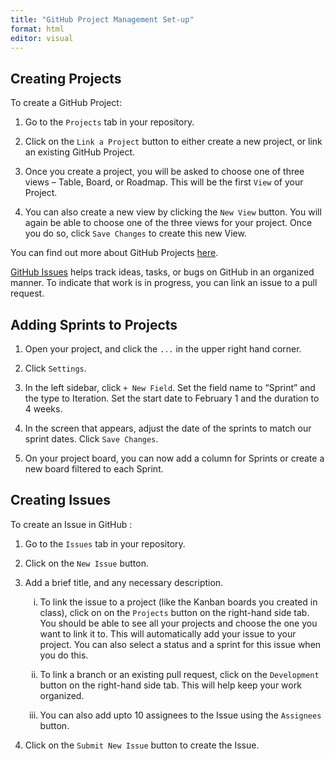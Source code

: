 ```yaml
---
title: "GitHub Project Management Set-up"
format: html
editor: visual
---
```


## Creating Projects

To create a GitHub Project:

1.  Go to the `Projects` tab in your repository.

2.  Click on the `Link a Project` button to either create a new project, or link an existing GitHub Project.

3.  Once you create a project, you will be asked to choose one of three views -- Table, Board, or Roadmap. This will be the first `View` of your Project.

4.  You can also create a new view by clicking the `New View` button. You will again be able to choose one of the three views for your project. Once you do so, click `Save Changes` to create this new View.

You can find out more about GitHub Projects [here](https://docs.github.com/en/issues/planning-and-tracking-with-projects/learning-about-projects/quickstart-for-projects).

[GitHub Issues](https://docs.github.com/en/issues/tracking-your-work-with-issues/about-issues) helps track ideas, tasks, or bugs on GitHub in an organized manner. To indicate that work is in progress, you can link an issue to a pull request.

## Adding Sprints to Projects

1.  Open your project, and click the `...` in the upper right hand corner.

2. Click `Settings`.

3. In the left sidebar, click `+ New Field`. Set the field name to "Sprint" and the type to Iteration. Set the start date to February 1 and the duration to 4 weeks. 

4. In the screen that appears, adjust the date of the sprints to match our sprint dates. Click `Save Changes`.

5. On your project board, you can now add a column for Sprints or create a new board filtered to each Sprint. 

## Creating Issues

To create an Issue in GitHub :

1.  Go to the `Issues` tab in your repository.

2.  Click on the `New Issue` button.

3.  Add a brief title, and any necessary description.

    i.  To link the issue to a project (like the Kanban boards you created in class), click on on the `Projects` button on the right-hand side tab. You should be able to see all your projects and choose the one you want to link it to. This will automatically add your issue to your project. You can also select a status and a sprint for this issue when you do this.

    ii. To link a branch or an existing pull request, click on the `Development` button on the right-hand side tab. This will help keep your work organized.

    iii. You can also add upto 10 assignees to the Issue using the `Assignees` button.

4.  Click on the `Submit New Issue` button to create the Issue.




